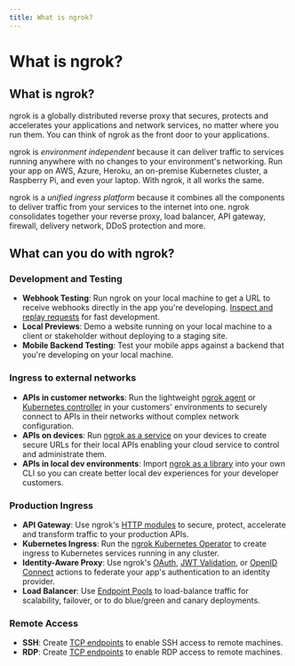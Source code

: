 ```yaml
---
title: What is ngrok?
---
```


# What is ngrok?

## What is ngrok?

ngrok is a globally distributed reverse proxy that secures, protects and
accelerates your applications and network services, no matter where you run
them. You can think of ngrok as the front door to your applications.

ngrok is _environment independent_ because it can deliver traffic to services
running anywhere with no changes to your environment's networking. Run your app
on AWS, Azure, Heroku, an on-premise Kubernetes cluster, a Raspberry Pi, and
even your laptop. With ngrok, it all works the same.

ngrok is a _unified ingress platform_ because it combines all the components to
deliver traffic from your services to the internet into one. ngrok
consolidates together your reverse proxy, load balancer, API gateway, firewall,
delivery network, DDoS protection and more.

## What can you do with ngrok?

### Development and Testing

- **Webhook Testing**: Run ngrok on your local machine to get a URL to receive
  webhooks directly in the app you're developing. [Inspect and replay
  requests](/agent/web-inspection-interface/) for fast development.
- **Local Previews**: Demo a website running on your local machine to a client
  or stakeholder without deploying to a staging site.
- **Mobile Backend Testing**: Test your mobile apps against a backend that
  you're developing on your local machine.

### Ingress to external networks

- **APIs in customer networks**: Run the lightweight [ngrok agent](/agent/) or
  [Kubernetes controller](/k8s/) in your customers' environments to securely
  connect to APIs in their networks without complex network configuration.
- **APIs on devices**: Run [ngrok as a service](/agent/#background-service) on
  your devices to create secure URLs for their local APIs enabling your cloud
  service to control and administrate them.
- **APIs in local dev environments**: Import [ngrok as a library](/agent-sdks)
  into your own CLI so you can create better local dev experiences for your
  developer customers.

### Production Ingress

- **API Gateway**: Use ngrok's [HTTP modules](/traffic-policy/actions/) to secure, protect,
  accelerate and transform traffic to your production APIs.
- **Kubernetes Ingress**: Run the [ngrok Kubernetes Operator](/k8s/) to create ingress
  to Kubernetes services running in any cluster.
- **Identity-Aware Proxy**: Use ngrok's [OAuth](/traffic-policy/actions/oauth/),
  [JWT Validation](/traffic-policy/actions/jwt-validation/), or [OpenID
  Connect](/traffic-policy/actions/oidc/) actions to federate your
  app's authentication to an identity provider.
- **Load Balancer**: Use [Endpoint
  Pools](/docs/universal-gateway/endpoint-pooling/) to load-balance traffic for
  scalability, failover, or to do blue/green and canary deployments.

### Remote Access

- **SSH**: Create [TCP endpoints](/universal-gateway/tcp/) to enable SSH access to remote machines.
- **RDP**: Create [TCP endpoints](/universal-gateway/tcp/) to enable RDP access to remote machines.
